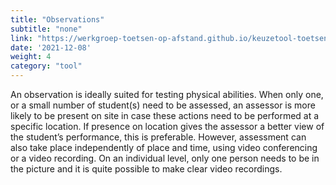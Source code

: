 ```yaml
---
title: "Observations"
subtitle: "none"
link: "https://werkgroep-toetsen-op-afstand.github.io/keuzetool-toetsen/en/methods/observations/"
date: '2021-12-08'
weight: 4
category: "tool"
---
```


An observation is ideally suited for testing physical abilities. When only one, or a small number of student(s) need to be assessed, an assessor is more likely to be present on site in case these actions need to be performed at a specific location. If presence on location gives the assessor a better view of the student's performance, this is preferable. However, assessment can also take place independently of place and time, using video conferencing or a video recording. On an individual level, only one person needs to be in the picture and it is quite possible to make clear video recordings.
